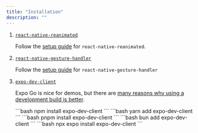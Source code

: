 ```yaml
---
title: "Installation"
description: ""
---
```



1. [`react-native-reanimated`](https://docs.swmansion.com/react-native-reanimated/)

   Follow the [setup guide](https://docs.swmansion.com/react-native-reanimated/docs/fundamentals/getting-started) for `react-native-reanimated`.

1. [`react-native-gesture-handler`](https://docs.swmansion.com/react-native-gesture-handler/)

   Follow the [setup guide](https://docs.swmansion.com/react-native-gesture-handler/docs/fundamentals/installation) for `react-native-gesture-handler`

1. [`expo-dev-client`](https://docs.expo.dev/develop/development-builds/introduction/)

   Expo Go is nice for demos, but there are [many reasons why using a development build is better](https://expo.dev/blog/expo-go-vs-development-builds).

   <Tabs>
     <TabItem label="npm">```bash npm install expo-dev-client ```</TabItem>
     <TabItem label="yarn">```bash yarn add expo-dev-client ```</TabItem>
     <TabItem label="pnpm">```bash pnpm install expo-dev-client ```</TabItem>
     <TabItem label="bun">```bash bun add expo-dev-client ```</TabItem>
     <TabItem label="expo">
       ```bash npx expo install expo-dev-client ```
     </TabItem>
   </Tabs>

